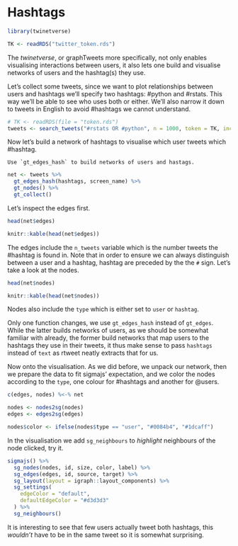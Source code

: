 # Hashtags {#hashtags}

```r
library(twinetverse)

TK <- readRDS("twitter_token.rds")
```

The _twinetverse_, or graphTweets more specifically, not only enables visualising interactions between users, it also lets one build and visualise networks of users and the hashtag(s) they use.

Let's collect some tweets, since we want to plot relationships between users and hashtags we'll specify two hashtags: #python and #rstats. This way we'll be able to see who uses both or either. We'll also narrow it down to tweets in English to avoid #hashtags we cannot understand.

```r
# TK <- readRDS(file = "token.rds")
tweets <- search_tweets("#rstats OR #python", n = 1000, token = TK, include_rts = FALSE, lang = "en")
```

Now let's build a network of hashtags to visualise which user tweets which #hashtag.

```block
Use `gt_edges_hash` to build networks of users and hastags.
```

```r
net <- tweets %>% 
  gt_edges_hash(hashtags, screen_name) %>% 
  gt_nodes() %>% 
  gt_collect()
```

Let's inspect the edges first.

```r
head(net$edges)
```

```r
knitr::kable(head(net$edges))
```

The edges include the `n_tweets` variable which is the number tweets the #hashtag is found in. Note that in order to ensure we can always distinguish between a user and a hashtag, hashtag are preceded by the the `#` sign. Let's take a look at the nodes.

```r
head(net$nodes)
```

```r
knitr::kable(head(net$nodes))
```

Nodes also include the `type` which is either set to `user` or `hashtag`.

Only one function changes, we use `gt_edges_hash` instead of `gt_edges`. While the latter builds networks of users, as we should be somewhat familiar with already, the former build networks that map users to the hashtags they use in their tweets, it thus make sense to pass `hashtags` instead of `text` as rtweet neatly extracts that for us.

Now onto the visualisation. As we did before, we unpack our network, then we prepare the data to fit sigmajs' expectation, and we color the nodes according to the `type`, one colour for #hashtags and another for \@users.

```r
c(edges, nodes) %<-% net

nodes <- nodes2sg(nodes)
edges <- edges2sg(edges)

nodes$color <- ifelse(nodes$type == "user", "#0084b4", "#1dcaff")
```

In the visualisation we add `sg_neighbours` to *highlight* neighbours of the node clicked, try it.

```r
sigmajs() %>% 
  sg_nodes(nodes, id, size, color, label) %>% 
  sg_edges(edges, id, source, target) %>% 
  sg_layout(layout = igraph::layout_components) %>% 
  sg_settings(
    edgeColor = "default",
    defaultEdgeColor = "#d3d3d3"
  ) %>% 
  sg_neighbours()
```

It is interesting to see that few users actually tweet both hashtags, this _wouldn't_ have to be in the same tweet so it is somewhat surprising.
